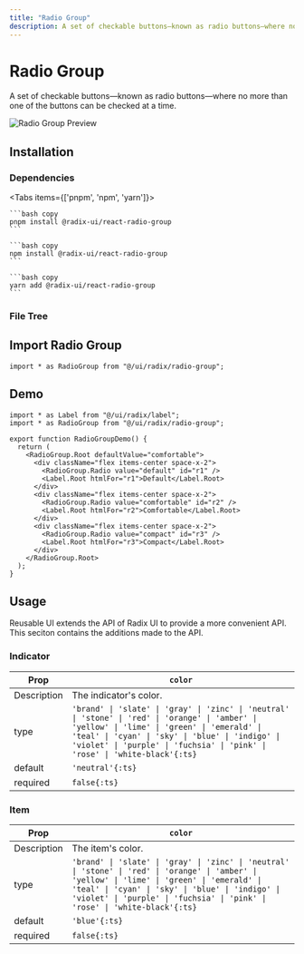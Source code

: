 ```yaml
---
title: "Radio Group"
description: A set of checkable buttons—known as radio buttons—where no more than one of the buttons can be checked at a time.
---
```



# Radio Group

A set of checkable buttons—known as radio buttons—where no more than one of the buttons can be checked at a time.

<RadixDocs slug="radio-group" />

![Radio Group Preview](/pro/demos/radix/radio-group.png)

## Installation

### Dependencies

<Tabs items={['pnpm', 'npm', 'yarn']}>
  <Tab>
    
    ```bash copy
    pnpm install @radix-ui/react-radio-group
    ```

  </Tab>
  <Tab>
    
    ```bash copy
    npm install @radix-ui/react-radio-group
    ```

  </Tab>
  <Tab>
    
    ```bash copy
    yarn add @radix-ui/react-radio-group
    ```

  </Tab>
</Tabs>

### File Tree

<FileTree>
  <FileTree.Folder name="ui" defaultOpen>
    <FileTree.Folder name="radix" defaultOpen>
      <FileTree.Folder name="radio-group" defaultOpen>
        <FileTree.File name="indicator.ts" />
        <FileTree.File name="item.ts" />
        <FileTree.File name="variants.ts" />
      </FileTree.Folder>
      <FileTree.File name="radio-group.tsx" />
    </FileTree.Folder>
  </FileTree.Folder>
</FileTree>

## Import Radio Group

```tsx copy
import * as RadioGroup from "@/ui/radix/radio-group";
```

## Demo

```tsx copy filename="@/demos/radix/radio-group.tsx"
import * as Label from "@/ui/radix/label";
import * as RadioGroup from "@/ui/radix/radio-group";

export function RadioGroupDemo() {
  return (
    <RadioGroup.Root defaultValue="comfortable">
      <div className="flex items-center space-x-2">
        <RadioGroup.Radio value="default" id="r1" />
        <Label.Root htmlFor="r1">Default</Label.Root>
      </div>
      <div className="flex items-center space-x-2">
        <RadioGroup.Radio value="comfortable" id="r2" />
        <Label.Root htmlFor="r2">Comfortable</Label.Root>
      </div>
      <div className="flex items-center space-x-2">
        <RadioGroup.Radio value="compact" id="r3" />
        <Label.Root htmlFor="r3">Compact</Label.Root>
      </div>
    </RadioGroup.Root>
  );
}
```

## Usage

Reusable UI extends the API of Radix UI to provide a more convenient API. This seciton contains the additions made to the API.

### Indicator

| Prop        | `color`                                                                                                                                                                                                                                                                          |
| ----------- | -------------------------------------------------------------------------------------------------------------------------------------------------------------------------------------------------------------------------------------------------------------------------------- |
| Description | The indicator's color.                                                                                                                                                                                                                                                           |
| type        | `'brand' \| 'slate' \| 'gray' \| 'zinc' \| 'neutral' \| 'stone' \| 'red' \| 'orange' \| 'amber' \| 'yellow' \| 'lime' \| 'green' \| 'emerald' \| 'teal' \| 'cyan' \| 'sky' \| 'blue' \| 'indigo' \| 'violet' \| 'purple' \| 'fuchsia' \| 'pink' \| 'rose' \| 'white-black'{:ts}` |
| default     | `'neutral'{:ts}`                                                                                                                                                                                                                                                                 |
| required    | `false{:ts}`                                                                                                                                                                                                                                                                     |

### Item

| Prop        | `color`                                                                                                                                                                                                                                                                          |
| ----------- | -------------------------------------------------------------------------------------------------------------------------------------------------------------------------------------------------------------------------------------------------------------------------------- |
| Description | The item's color.                                                                                                                                                                                                                                                                |
| type        | `'brand' \| 'slate' \| 'gray' \| 'zinc' \| 'neutral' \| 'stone' \| 'red' \| 'orange' \| 'amber' \| 'yellow' \| 'lime' \| 'green' \| 'emerald' \| 'teal' \| 'cyan' \| 'sky' \| 'blue' \| 'indigo' \| 'violet' \| 'purple' \| 'fuchsia' \| 'pink' \| 'rose' \| 'white-black'{:ts}` |
| default     | `'blue'{:ts}`                                                                                                                                                                                                                                                                    |
| required    | `false{:ts}`                                                                                                                                                                                                                                                                     |

